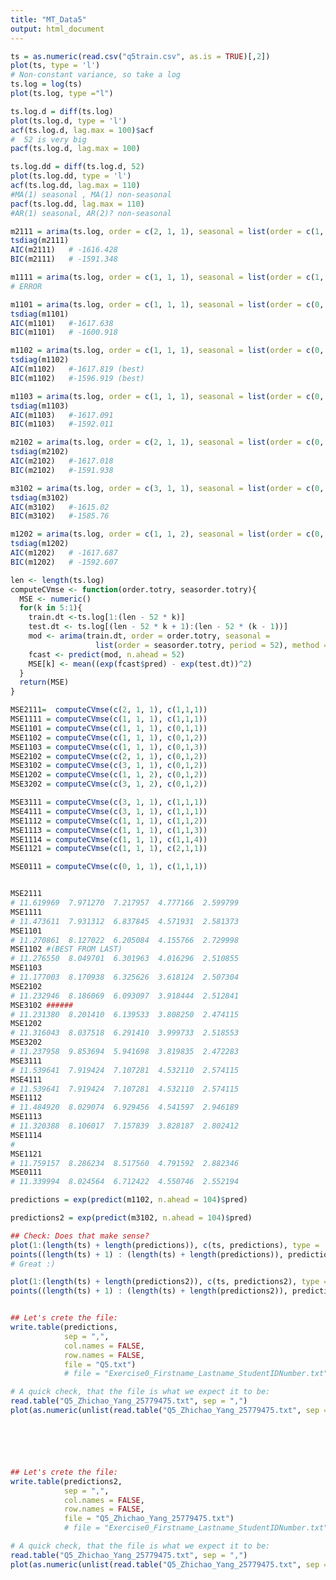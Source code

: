 ```yaml
---
title: "MT_Data5"
output: html_document
---
```

```r
ts = as.numeric(read.csv("q5train.csv", as.is = TRUE)[,2])
plot(ts, type = 'l')
# Non-constant variance, so take a log
ts.log = log(ts)
plot(ts.log, type ="l")

ts.log.d = diff(ts.log)
plot(ts.log.d, type = 'l')
acf(ts.log.d, lag.max = 100)$acf
#  52 is very big
pacf(ts.log.d, lag.max = 100)

ts.log.dd = diff(ts.log.d, 52)
plot(ts.log.dd, type = 'l')
acf(ts.log.dd, lag.max = 110)
#MA(1) seasonal , MA(1) non-seasonal
pacf(ts.log.dd, lag.max = 110)
#AR(1) seasonal, AR(2)? non-seasonal
```

```r
m2111 = arima(ts.log, order = c(2, 1, 1), seasonal = list(order = c(1, 1, 1), period = 52), optim.method="Nelder-Mead")
tsdiag(m2111)
AIC(m2111)   # -1616.428
BIC(m2111)   # -1591.348

m1111 = arima(ts.log, order = c(1, 1, 1), seasonal = list(order = c(1, 1, 1), period = 52), optim.method="Nelder-Mead")
# ERROR

m1101 = arima(ts.log, order = c(1, 1, 1), seasonal = list(order = c(0, 1, 1), period = 52))
tsdiag(m1101)
AIC(m1101)   #-1617.638
BIC(m1101)   # -1600.918

m1102 = arima(ts.log, order = c(1, 1, 1), seasonal = list(order = c(0, 1, 2), period = 52))
tsdiag(m1102)
AIC(m1102)   #-1617.819 (best)
BIC(m1102)   #-1596.919 (best)

m1103 = arima(ts.log, order = c(1, 1, 1), seasonal = list(order = c(0, 1, 3), period = 52))
tsdiag(m1103)
AIC(m1103)   #-1617.091
BIC(m1103)   #-1592.011

m2102 = arima(ts.log, order = c(2, 1, 1), seasonal = list(order = c(0, 1, 2), period = 52))
tsdiag(m2102)
AIC(m2102)   #-1617.018
BIC(m2102)   #-1591.938

m3102 = arima(ts.log, order = c(3, 1, 1), seasonal = list(order = c(0, 1, 2), period = 52))
tsdiag(m3102)
AIC(m3102)   #-1615.02
BIC(m3102)   #-1585.76

m1202 = arima(ts.log, order = c(1, 1, 2), seasonal = list(order = c(0, 1, 2), period = 52))
tsdiag(m1202)
AIC(m1202)   # -1617.687
BIC(m1202)   # -1592.607
```

```r
len <- length(ts.log)
computeCVmse <- function(order.totry, seasorder.totry){
  MSE <- numeric()
  for(k in 5:1){
    train.dt <-ts.log[1:(len - 52 * k)]
    test.dt <- ts.log[(len - 52 * k + 1):(len - 52 * (k - 1))]
    mod <- arima(train.dt, order = order.totry, seasonal = 
                   list(order = seasorder.totry, period = 52), method ="CSS")
    fcast <- predict(mod, n.ahead = 52)
    MSE[k] <- mean((exp(fcast$pred) - exp(test.dt))^2)
  }
  return(MSE)
}

MSE2111=  computeCVmse(c(2, 1, 1), c(1,1,1))
MSE1111 = computeCVmse(c(1, 1, 1), c(1,1,1))
MSE1101 = computeCVmse(c(1, 1, 1), c(0,1,1))
MSE1102 = computeCVmse(c(1, 1, 1), c(0,1,2))
MSE1103 = computeCVmse(c(1, 1, 1), c(0,1,3))
MSE2102 = computeCVmse(c(2, 1, 1), c(0,1,2))
MSE3102 = computeCVmse(c(3, 1, 1), c(0,1,2))
MSE1202 = computeCVmse(c(1, 1, 2), c(0,1,2))
MSE3202 = computeCVmse(c(3, 1, 2), c(0,1,2))

MSE3111 = computeCVmse(c(3, 1, 1), c(1,1,1))
MSE4111 = computeCVmse(c(3, 1, 1), c(1,1,1))
MSE1112 = computeCVmse(c(1, 1, 1), c(1,1,2))
MSE1113 = computeCVmse(c(1, 1, 1), c(1,1,3))
MSE1114 = computeCVmse(c(1, 1, 1), c(1,1,4))
MSE1121 = computeCVmse(c(1, 1, 1), c(2,1,1))

MSE0111 = computeCVmse(c(0, 1, 1), c(1,1,1))


MSE2111
# 11.619969  7.971270  7.217957  4.777166  2.599799
MSE1111 
# 11.473611  7.931312  6.837845  4.571931  2.581373
MSE1101
# 11.270861  8.127022  6.205084  4.155766  2.729998
MSE1102 #(BEST FROM LAST)
# 11.276550  8.049701  6.301963  4.016296  2.510855
MSE1103 
# 11.177003  8.170938  6.325626  3.618124  2.507304
MSE2102 
# 11.232946  8.186069  6.093097  3.918444  2.512841
MSE3102 ######
# 11.231380  8.201410  6.139533  3.808250  2.474115
MSE1202
# 11.316043  8.037518  6.291410  3.999733  2.518553
MSE3202
# 11.237958  9.853694  5.941698  3.819835  2.472283
MSE3111 
# 11.539641  7.919424  7.107281  4.532110  2.574115
MSE4111 
# 11.539641  7.919424  7.107281  4.532110  2.574115
MSE1112 
# 11.484920  8.029074  6.929456  4.541597  2.946189
MSE1113 
# 11.320388  8.106017  7.157839  3.828187  2.802412
MSE1114 
#
MSE1121
# 11.759157  8.286234  8.517560  4.791592  2.882346
MSE0111 
# 11.339994  8.024564  6.712422  4.550746  2.552194
```





```r
predictions = exp(predict(m1102, n.ahead = 104)$pred)

predictions2 = exp(predict(m3102, n.ahead = 104)$pred)

## Check: Does that make sense?
plot(1:(length(ts) + length(predictions)), c(ts, predictions), type = 'l', col = 1)
points((length(ts) + 1) : (length(ts) + length(predictions)), predictions, type = 'l', col = 2)
# Great :) 

plot(1:(length(ts) + length(predictions2)), c(ts, predictions2), type = 'l', col = 1)
points((length(ts) + 1) : (length(ts) + length(predictions2)), predictions2, type = 'l', col = 2)


## Let's crete the file:
write.table(predictions,
            sep = ",",
            col.names = FALSE,
            row.names = FALSE,
            file = "Q5.txt")
            # file = "Exercise0_Firstname_Lastname_StudentIDNumber.txt")

# A quick check, that the file is what we expect it to be:
read.table("Q5_Zhichao_Yang_25779475.txt", sep = ",")
plot(as.numeric(unlist(read.table("Q5_Zhichao_Yang_25779475.txt", sep = ","))))






## Let's crete the file:
write.table(predictions2,
            sep = ",",
            col.names = FALSE,
            row.names = FALSE,
            file = "Q5_Zhichao_Yang_25779475.txt")
            # file = "Exercise0_Firstname_Lastname_StudentIDNumber.txt")

# A quick check, that the file is what we expect it to be:
read.table("Q5_Zhichao_Yang_25779475.txt", sep = ",")
plot(as.numeric(unlist(read.table("Q5_Zhichao_Yang_25779475.txt", sep = ","))))

```

